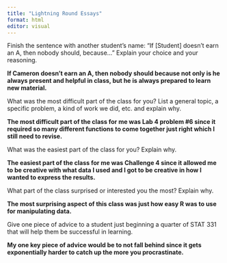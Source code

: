 ```yaml
---
title: "Lightning Round Essays"
format: html
editor: visual
---
```


Finish the sentence with another student's name: "If \[Student\] doesn't earn an A, then nobody should, because..." Explain your choice and your reasoning.

**If Cameron doesn't earn an A, then nobody should because not only is he always present and helpful in class, but he is always prepared to learn new material.**

What was the most difficult part of the class for you? List a general topic, a specific problem, a kind of work we did, etc. and explain why.

**The most difficult part of the class for me was Lab 4 problem #6 since it required so many different functions to come together just right which I still need to revise.**

What was the easiest part of the class for you? Explain why.

**The easiest part of the class for me was Challenge 4 since it allowed me to be creative with what data I used and I got to be creative in how I wanted to express the results.**

What part of the class surprised or interested you the most? Explain why.

**The most surprising aspect of this class was just how easy R was to use for manipulating data.**

Give one piece of advice to a student just beginning a quarter of STAT 331 that will help them be successful in learning.

**My one key piece of advice would be to not fall behind since it gets exponentially harder to catch up the more you procrastinate.**
